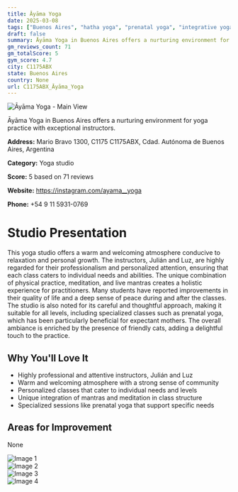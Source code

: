 ```yaml
---
title: Āyāma Yoga
date: 2025-03-08
tags: ["Buenos Aires", "hatha yoga", "prenatal yoga", "integrative yoga", "welcoming atmosphere", "personalized attention", "C1175ABX"]  
draft: false
summary: Āyāma Yoga in Buenos Aires offers a nurturing environment for yoga practice with exceptional instructors.
gm_reviews_count: 71
gm_totalScore: 5
gym_score: 4.7
city: C1175ABX
state: Buenos Aires
country: None
url: C1175ABX_Āyāma_Yoga
---
```


<div className="aspect-[16/9] relative my-8">
  <img 
    src="https://lh5.googleusercontent.com/p/AF1QipPNNZWGx2Xy_4OUcLWUauXwm_V1YWdYGEOxOWYb=w1920-h1080-k-no"
    alt="Āyāma Yoga - Main View"
    className="object-cover absolute inset-0 w-full h-full rounded-lg"
  />
</div>

Āyāma Yoga in Buenos Aires offers a nurturing environment for yoga practice with exceptional instructors.

**Address:** Mario Bravo 1300, C1175 C1175ABX, Cdad. Autónoma de Buenos Aires, Argentina

**Category:** Yoga studio

**Score:** 5 based on 71 reviews

**Website:** https://instagram.com/ayama__yoga

**Phone:** +54 9 11 5931-0769

# Studio Presentation

This yoga studio offers a warm and welcoming atmosphere conducive to relaxation and personal growth. The instructors, Julián and Luz, are highly regarded for their professionalism and personalized attention, ensuring that each class caters to individual needs and abilities. The unique combination of physical practice, meditation, and live mantras creates a holistic experience for practitioners. Many students have reported improvements in their quality of life and a deep sense of peace during and after the classes. The studio is also noted for its careful and thoughtful approach, making it suitable for all levels, including specialized classes such as prenatal yoga, which has been particularly beneficial for expectant mothers. The overall ambiance is enriched by the presence of friendly cats, adding a delightful touch to the practice.

## Why You'll Love It

- Highly professional and attentive instructors, Julián and Luz
- Warm and welcoming atmosphere with a strong sense of community
- Personalized classes that cater to individual needs and levels
- Unique integration of mantras and meditation in class structure
- Specialized sessions like prenatal yoga that support specific needs

## Areas for Improvement

None

<div className="grid grid-cols-1 xl:grid-cols-2 gap-4 my-8">
<div className="aspect-[4/3] relative"><img src="https://lh5.googleusercontent.com/p/AF1QipPpVSLtO4qU2YQvHC-i2LCoIKnpbtT6XfaVWkCM=w1920-h1080-k-no" alt="Image 1" className="object-cover absolute inset-0 w-full h-full rounded-lg" /></div>
<div className="aspect-[4/3] relative"><img src="https://lh5.googleusercontent.com/p/AF1QipMLFkWrVLsLafX_tLzV_RWrbtaRIHPDfm2Lp42r=w1920-h1080-k-no" alt="Image 2" className="object-cover absolute inset-0 w-full h-full rounded-lg" /></div>
<div className="aspect-[4/3] relative"><img src="https://lh5.googleusercontent.com/p/AF1QipN3WyZ5GIl0VH3C13FBIx8j7S3wrs6EIbEd6znU=w1920-h1080-k-no" alt="Image 3" className="object-cover absolute inset-0 w-full h-full rounded-lg" /></div>
<div className="aspect-[4/3] relative"><img src="https://lh5.googleusercontent.com/p/AF1QipPoZjYfE9C6B0DXg_sLy18rcC7BTf9uFG_OaFCc=w1920-h1080-k-no" alt="Image 4" className="object-cover absolute inset-0 w-full h-full rounded-lg" /></div>
</div>